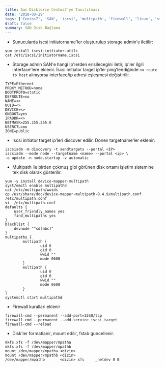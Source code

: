 ```yaml
---
title: San Disklerin Centos7'ye Tanıtılması
date: '2018-08-29'
tags: ['Centos7', 'SAN', 'iscsi', 'multipath', 'firewall', 'linux', 'storage']
draft: false
summary: SAN Disk Bağlama
---
```


* Sunucularda iscsi initiatorname'ler oluşturulup storage admin'e iletilir:
```
yum install iscsi-initiator-utils
cat /etc/iscsi/initiatorname.iscsi
```

* Storage admin SAN'e hangi ip'lerden erisilecegini iletir, ip'ler ilgili
  interface'lere eklenir. İscsi initiator target ip’ler ping'lendiğinde `no
  route to host` alınıyorsa interface/ip adresi eşleşmesi değiştirilir.
```
TYPE=Ethernet
PROXY_METHOD=none
BOOTPROTO=static
DEFROUTE=no
NAME=<>
UUID=<>
DEVICE=<>
ONBOOT=yes
IPADDR=<>
NETMASK=255.255.255.0
USERCTL=no
ZONE=public
```

* Iscsi initiator target ip’leri discover edilir. Dönen targetname'ler eklenir:
```
iscsiadm -m discovery -t sendtargets --portal <IP>
iscsiadm --mode node --targetname <name> --portal <ip> \
-o update -n node.startup -v automatic
```

* Multipath ile birden çokmuş gibi görünen disk ortamı işletim sistemine tek
  disk olarak gösterilir.
```
yum -y install device-mapper-multipath
syst/emctl enable multipathd
cat /etc/multipath/wwids
cp /usr/share/doc/device-mapper-multipath-0.4.9/multipath.conf /etc/multipath.conf
vi  /etc/multipath.conf
defaults {
    user_friendly_names yes
    find_multipaths yes
}
blacklist {
    devnode "^sd[abc]"
}
multipaths {
        multipath {
                uid 0
                gid 0
                wwid ""
                mode 0600
        }
        multipath {
                uid 0
                gid 0
                wwid ""
                mode 0600
        }
}
systemctl start multipathd
```

* Firewall kurallari eklenir
```
firewall-cmd --permanent --add-port=3260/tcp
firewall-cmd --permanent --add-service iscsi-target
firewall-cmd --reload
```

* Disk'ler formatlanir, mount edilir, fstab guncellenir.
```
mkfs.xfs -f /dev/mapper/mpatha
mkfs.xfs -f /dev/mapper/mpathb
mount /dev/mapper/mpatha <dizin>
mount /dev/mapper/mpathb <dizin>
/dev/mapper/mpathb       <dizin> xfs     _netdev 0 0
```
